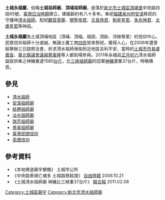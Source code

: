 {{東亞廟宇
| name = 土城永福巖
| img = File:土城 - 清水祖師廟.jpg
| img_capt =
| image_width = 260px
| location = [[新北市|新北市]][[土城區|土城區]][[頂埔里|頂埔里]]
| god = [[清水祖師|清水祖師]]
| type = 
| struct = 臺灣傳統宮廟
| open_year = [[臺灣日治時期|臺灣日治時期]]
| cere_date = 農曆正月初六（祖師聖誕）
| people =
| cultural_collection = 
}}
'''土城永福巖'''，俗稱'''土城祖師廟'''、'''頂埔祖師廟'''，座落於[[新北市|新北市]][[土城區|土城區]][[頂埔里|頂埔里]]中央路四段65號，[[臺灣日治時期|臺灣日治時期]]建立，建廟齡約有八十多年。奉祀[[福建|福建]][[泉州府|泉州府]][[安溪|安溪]]移民的守護神[[清水祖師|清水祖師]]。配祀[[觀音菩薩|觀音菩薩]]、[[關聖帝君|關聖帝君]]、[[文昌帝君|文昌帝君]]、[[魁星|魁星]][[星君|星君]]、[[朱衣神君|朱衣神君]]、[[太歲星君|太歲星君]]等神祇。

'''土城永福巖'''為土城頂埔地區（頂埔、頂福、祖田、頂新、沛陂等里）的信仰中心，民眾信仰祖師十分虔誠，無論士農工商[[四民|四民]]皆來祭祀，廣得人心，在2006年還曾經舉辦三日路祭法會，祈求清水祖師保佑附近地區吉利平安，當時的[[土城區|土城市]][[市長|市長]][[盧嘉辰|盧嘉辰]]、[[臺北縣議會|臺北縣議會]][[議員|議員]][[蔡黃隆|蔡黃隆]]等人都到場參與。2011年永福岩[[正月初六|正月初六]]清水祖師誕辰供奉之神豬重達1580[[台斤|台斤]]，比[[三峽祖師廟|三峽祖師廟]]的冠軍[[神豬|神豬]]還重37台斤，時稱傳奇。

==參見==
*[[清水祖師|清水祖師]]
*[[安溪祖師廟|安溪祖師廟]]
*[[艋舺祖師廟|艋舺祖師廟]]
*[[淡水祖師廟|淡水祖師廟]]
*[[瑞芳祖師廟|瑞芳祖師廟]]
*[[景美祖師廟|景美祖師廟]]
*[[臺灣民間信仰|臺灣民間信仰]]
*[[高僧信仰|高僧信仰]]

==參考資料==
*《本地佛道廟宇梗概》 土城市公所 
*《中央路車禍亡魂多 土城路祭超渡》  [[自由時報|自由時報]] 2006.10.21
*《土城清水祖師廟 神豬比三峽重37台斤》   [[聯合報|聯合報]]   2011.02.08 


[[Category:土城區廟宇|Category:土城區廟宇]]
[[Category:新北市清水祖師廟|Category:新北市清水祖師廟]]